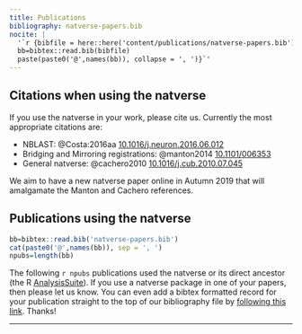 ```yaml
---
title: Publications
bibliography: natverse-papers.bib
nocite: | 
  '`r {bibfile = here::here('content/publications/natverse-papers.bib')
  bb=bibtex::read.bib(bibfile)
  paste(paste0('@',names(bb)), collapse = ', ')}`'
---
```



## Citations when using the natverse

If you use the natverse in your work, please cite us. Currently the most appropriate
citations are:

* NBLAST: @Costa:2016aa [10.1016/j.neuron.2016.06.012](https://doi.org/10.1016/j.neuron.2016.06.012)
* Bridging and Mirroring registrations: @manton2014 [10.1101/006353](https://doi.org/10.1101/006353)
* General natverse: @cachero2010 [10.1016/j.cub.2010.07.045](https://doi.org/10.1016/j.cub.2010.07.045)

We aim to have a new natverse paper online in Autumn 2019 that will amalgamate the 
Manton and Cachero references.

## Publications using the natverse

<!-- Note that for some reason I needed to use the absolute path + here in the YAML header-->
<!-- although in this snippet, the bare filename without any path worked as expected -->
```r
bb=bibtex::read.bib('natverse-papers.bib')
cat(paste0('@',names(bb)), sep = ', ')
npubs=length(bb)
```


The following `r npubs` publications used the natverse or its direct ancestor 
(the R [AnalysisSuite](https://github.com/jefferis/AnalysisSuite)).
If you use a natverse package in one of your papers, then please let us know. 
You can even add a bibtex formatted record for your publication straight to the
top of our bibliography file
by [following this link](https://github.com/natverse/natverse_hugo/edit/dev_pages/content/publications/natverse-papers.bib). Thanks!

---